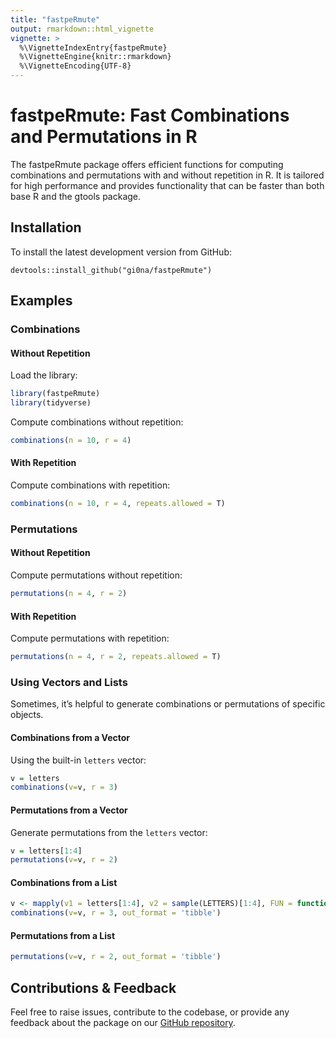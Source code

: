 ```yaml
---
title: "fastpeRmute"
output: rmarkdown::html_vignette
vignette: >
  %\VignetteIndexEntry{fastpeRmute}
  %\VignetteEngine{knitr::rmarkdown}
  %\VignetteEncoding{UTF-8}
---
```


# fastpeRmute: Fast Combinations and Permutations in R

The fastpeRmute package offers efficient functions for computing combinations and permutations with and without repetition in R. It is tailored for high performance and provides functionality that can be faster than both base R and the gtools package.

## Installation

To install the latest development version from GitHub:

```         
devtools::install_github("gi0na/fastpeRmute")
```

## Examples

### Combinations

#### Without Repetition

Load the library:

```r
library(fastpeRmute)
library(tidyverse)
```

Compute combinations without repetition:

```r
combinations(n = 10, r = 4)
```

#### With Repetition

Compute combinations with repetition:

```r
combinations(n = 10, r = 4, repeats.allowed = T)
```

### Permutations

#### Without Repetition

Compute permutations without repetition:

```r
permutations(n = 4, r = 2)
```

#### With Repetition

Compute permutations with repetition:

```r
permutations(n = 4, r = 2, repeats.allowed = T)
```

### Using Vectors and Lists

Sometimes, it's helpful to generate combinations or permutations of specific objects.

#### Combinations from a Vector

Using the built-in `letters` vector:

```r
v = letters
combinations(v=v, r = 3)
```

#### Permutations from a Vector

Generate permutations from the `letters` vector:

```r
v = letters[1:4]
permutations(v=v, r = 2)
```

#### Combinations from a List

```r
v <- mapply(v1 = letters[1:4], v2 = sample(LETTERS)[1:4], FUN = function(v1, v2) c(v1, v2), SIMPLIFY = FALSE)
combinations(v=v, r = 3, out_format = 'tibble')
```

#### Permutations from a List

```r
permutations(v=v, r = 2, out_format = 'tibble')
```

## Contributions & Feedback

Feel free to raise issues, contribute to the codebase, or provide any feedback about the package on our [GitHub repository](https://github.com/gi0na/fastpeRmute).
